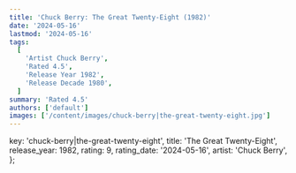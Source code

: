 ```yaml
---
title: 'Chuck Berry: The Great Twenty-Eight (1982)'
date: '2024-05-16'
lastmod: '2024-05-16'
tags:
  [
    'Artist Chuck Berry',
    'Rated 4.5',
    'Release Year 1982',
    'Release Decade 1980',
  ]
summary: 'Rated 4.5'
authors: ['default']
images: ['/content/images/chuck-berry|the-great-twenty-eight.jpg']
---
```


  key: 'chuck-berry|the-great-twenty-eight',
  title: 'The Great Twenty-Eight',
  release_year: 1982,
  rating: 9,
  rating_date: '2024-05-16',
  artist: 'Chuck Berry',
};

<MusicRating data={data} />
